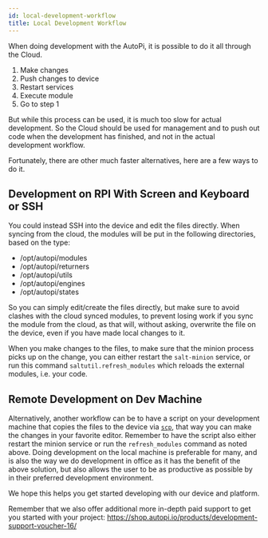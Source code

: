 ```yaml
---
id: local-development-workflow
title: Local Development Workflow
---
```



When doing development with the AutoPi, it is possible to do it all through the Cloud.

1. Make changes
2. Push changes to device
3. Restart services
4. Execute module
5. Go to step 1

But while this process can be used, it is much too slow for actual development. So the Cloud should
be used for management and to push out code when the development has finished, and not in the
actual development workflow.

Fortunately, there are other much faster alternatives, here are a few ways to do it.

## Development on RPI With Screen and Keyboard or SSH
You could instead SSH into the device and edit the files directly. When syncing from the cloud,
the modules will be put in the following directories, based on the type:

* /opt/autopi/modules
* /opt/autopi/returners
* /opt/autopi/utils
* /opt/autopi/engines
* /opt/autopi/states

So you can simply edit/create the files directly, but make sure to avoid clashes with the cloud
synced modules, to prevent losing work if you sync the module from the cloud, as that will, without
asking, overwrite the file on the device, even if you have made local changes to it.

When you make changes to the files, to make sure that the minion process picks up on the change,
you can either restart the `salt-minion` service, or run this command `saltutil.refresh_modules`
which reloads the external modules, i.e. your code.

## Remote Development on Dev Machine
Alternatively, another workflow can be to have a script on your development machine that copies
the files to the device via [`scp`](https://www.computerhope.com/unix/scp.htm), that way you can
make the changes in your favorite editor. Remember to have the script also either restart the
minion service or run the `refresh_modules` command as noted above. Doing development on the local
machine is preferable for many, and is also the way we do development in office as it has the
benefit of the above solution, but also allows the user to be as productive as possible by in their
preferred development environment.

We hope this helps you get started developing with our device and platform.

Remember that we also offer additional more in-depth paid support to get you started with your
project: https://shop.autopi.io/products/development-support-voucher-16/

<Discussion
  title="Local Development Workflow"
  url="https://community.autopi.io/t/guide-local-development-workflow/1800"
/>